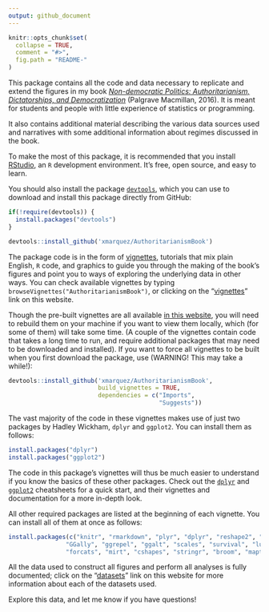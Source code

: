 ---
output: github_document
---

<!-- README.md is generated from README.Rmd. Please edit that file -->

```{r, echo = FALSE}
knitr::opts_chunk$set(
  collapse = TRUE,
  comment = "#>",
  fig.path = "README-"
)
```

This package contains all the code and data necessary to replicate and extend the figures in my book [*Non-democratic Politics: Authoritarianism, Dictatorships, and Democratization*](https://he.palgrave.com/page/detail/non-democratic-politics-xavier-marquez/?sf1=barcode&st1=9781137486301) (Palgrave Macmillan, 2016). It is meant for students and people with little experience of statistics or programming.

It also contains additional material describing the various data sources used and narratives with some additional information about regimes discussed in the book. 

To make the most of this package, it is recommended that you install [RStudio](https://www.rstudio.com/), an `R` development environment. It's free, open source, and easy to learn.

You should also install the package [`devtools`](https://github.com/hadley/devtools), which you can use to download and install this package directly from GitHub:

```{r installation_instructions, echo = TRUE, eval = FALSE}
if(!require(devtools)) {
  install.packages("devtools")
}

devtools::install_github('xmarquez/AuthoritarianismBook')

```

The package code is in the form of [vignettes](http://kbroman.org/pkg_primer/pages/vignettes.html), tutorials that mix plain English, `R` code, and graphics to guide you through the making of the book's figures and point you to ways of exploring the underlying data in other ways. You can check available vignettes by typing `browseVignettes("AuthoritarianismBook")`, or clicking on the "[vignettes](articles/index.html)" link on this website. 

Though the pre-built vignettes are all available [in this website](articles/index.html), you will need to rebuild them on your machine if you want to view them locally, which (for some of them) will take some time. (A couple of the vignettes contain code that takes a long time to run, and require additional packages that may need to be downloaded and installed). If you want to force all vignettes to be built when you first download the package, use (WARNING! This may take a while!):

```{r installation_instructions_2, echo = TRUE, eval = FALSE}

devtools::install_github('xmarquez/AuthoritarianismBook', 
                         build_vignettes = TRUE, 
                         dependencies = c("Imports", 
                                          "Suggests"))

```

The vast majority of the code in these vignettes makes use of just two packages by Hadley Wickham, `dplyr` and `ggplot2`. You can install them as follows:

```{r installation_instructions2, echo = TRUE, eval = FALSE}
install.packages("dplyr")
install.packages("ggplot2")
```

The code in this package's vignettes will thus be much easier to understand if you know the basics of these other packages. Check out the [`dplyr`](https://www.rstudio.com/wp-content/uploads/2015/02/data-wrangling-cheatsheet.pdf) and [`ggplot2`](https://www.rstudio.com/wp-content/uploads/2015/12/ggplot2-cheatsheet-2.0.pdf) cheatsheets for a quick start, and their vignettes and documentation for a more in-depth look.

All other required packages are listed at the beginning of each vignette. You can install all of them at once as follows:

```{r installation_instructions3, echo = TRUE, eval = FALSE}
install.packages(c("knitr", "rmarkdown", "plyr", "dplyr", "reshape2", "ggplot2",
                "GGally", "ggrepel", "ggalt", "scales", "survival", "lubridate",
                "forcats", "mirt", "cshapes", "stringr", "broom", "maptools", "rgeos"))
```

All the data used to construct all figures and perform all analyses is fully documented; click on the "[datasets](reference/index.html)" link on this website for more information about each of the datasets used.

Explore this data, and let me know if you have questions!
